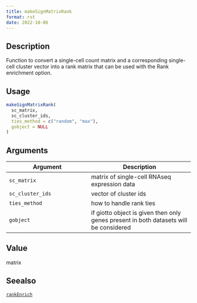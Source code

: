 ```yaml
--- 
title: makeSignMatrixRank 
format: rst 
date: 2022-10-06 
--- 
```


## Description

Function to convert a single-cell count matrix
 and a corresponding single-cell cluster vector into
 a rank matrix that can be used with the Rank enrichment option.


## Usage

```r
makeSignMatrixRank(
  sc_matrix,
  sc_cluster_ids,
  ties_method = c("random", "max"),
  gobject = NULL
)
```


## Arguments

Argument      |Description
------------- |----------------
`sc_matrix`     |     matrix of single-cell RNAseq expression data
`sc_cluster_ids`     |     vector of cluster ids
`ties_method`     |     how to handle rank ties
`gobject`     |     if giotto object is given then only genes present in both datasets will be considered


## Value

matrix


## Seealso

[`rankEnrich`](#rankenrich)


